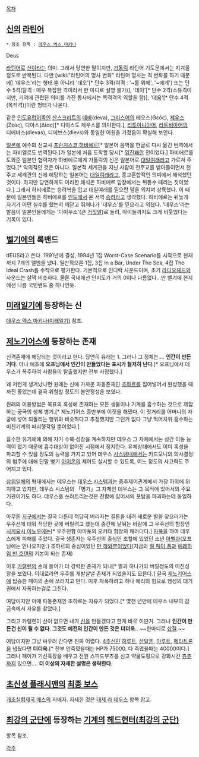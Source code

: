 [[목차]]

== [[신]]의 [[라틴어]] ==

 * 참조 항목 : [[데우스 엑스 마키나]]

Deus

[[라틴어]]로 [[신]]이라는 의미. 그래서 당연한 말이지만, [[가톨릭]] 라틴어 기도문에서는 지겨울 정도로 반복된다. 다만 [wiki:"라틴어의 명사 변화" 라틴어 명사는 격 변화를 하기 때문에] '데우스'라는 형태 뿐 아니라 '데오'[* 단수 3격(여격 : '~를 위해', '~에게') 또는 단수 5격(탈격 : 매우 복잡한 격이라서 한 마디로 설명 불가)], '데이'[* 단수 2격(소유격이지만, 기억에 관련된 의미를 가진 동사에서는 목적격의 역할을 함)], '데움'[* 단수 4격(목적격)]이란 형태가 나온다.

같은 [[인도유럽어족]]인 [[산스크리트]]의 [[데바]](deva), [[그리스어]]의 테오스(Θεός), [[제우스]](Ζεύς), 디아스(Δίας)[* 디아스도 제우스를 의미한다.], [[리투아니아어]], [[라트비아어]]의 디에바스(dievas), 디에브스(dievs)와 동일한 어원을 가졌음이 확실해 보인다.

[[일본]]에 예수회 선교사 [[프란치스코 하비에르]][* 일본어 음역을 한글로 다시 옮긴 번역에서는 자비엘로도 번역된다.]가 일본에 처음 도착할 당시[* [[임진왜란]] 전이었다.] 하비에르를 도와준 일본인 협력자가 하비에르에게 가톨릭의 신은 일본어로 [[대일여래]]라고 가르쳐 주었다.[* 악의적인 것은 아니다. 일본적 세계관을 지닌 사람이 천주교를 받아들이면서 천주교 세계관의 신에 해당하는 일본어는 [[대일여래]]라고, 종교혼합적인 의미에서 해석했던 것이다. 하지만 당연하게도 이러한 해석은 하비에르 입장에서는 뒤통수 때리는 짓이었다.] 그래서 하비에르는 승려복을 입고 대일여래를 믿으란 말을 외치며 상륙했다. 이 때문에 일본인들은 하비에르를 [[인도]]에서 온 서역 [[승려]]라고 생각했다. 하비에르는 뒤늦게 자기가 어떤 실수를 했는지 깨닫고 뛰쳐나가 '데우스'를 믿으라고 외쳤다. '데우스'라는 발음이 일본인들에게는 '다이우소'(큰 [[거짓말]])로 들려, 아이들까지도 크게 비웃었다는 기록이 있다. 

== [[벨기에]]의 록밴드 ==
dEUS라고 쓴다. 1991년에 결성, 1994년 1집 Worst-Case Scenario를 시작으로 현재까지 7개의 앨범을 냈다. 일반적으론 1집, 3집 In a Bar, Under The Sea, 4집 The Ideal Crash를 수작으로 평가한다. 기본적으로 인디락 사운드이며, 초기 [[라디오헤드]]와 사운드는 살짝 비슷하다. 물론 국내에선 인지도가 거의 0이나 다름없다...만 벨기에 현지에선 나름 국민밴드 중 하나인듯.

== [[미래일기]]에 등장하는 신 ==
[[데우스 엑스 마키나(미래일기)]] 참조.

== [[제노기어스]]에 등장하는 존재 ==
신격존재에 해당되는 것이라고 한다. 당연히 유래는 1. 그러나 그 정체는.... '''인간이 만든거다'''. 아니 애초에 '''오프닝에서 인간이 만들었다는 표시가 철저히 난다'''.[* 오프닝에서 데우스가 폭주하여 사람들이 탈출했지만 전부 사망했다.] 

왜 저런게 생겨났나면 원래는 신에 가까운 파동존재인 [[조하르]]를 집어넣어서 완성했을 때까진 좋았는데 결국 위험할 정도의 불안정성을 보였다. 

원래의 이용방법은 목표의 혹성에 존재하는 모든 생물이나 기계를 흡수하는 것으로 제압하는 궁극의 생체 병기.[* 제노기어스 종반부에 이짓을 해댔다. 이 짓거리를 어머니의 자궁에 넣어 되돌리는 행위와 비슷하다고 추정했지만 그런거 없다 그냥 먹어치위 흡수하는 미친기계의 파괴행각일 뿐이었다.] 

흡수한 유기체에 의해 자기 수복·성장을 계속하지만 데우스 그 자체에서는 성간 이동 능력이 없기 때문에 흡수대상이 없어진 시점에서 정지한다. 유체상태에서도 이미 혹성을 파괴할 수 있을 정도의 능력을 가지고 있어 데우스 [[시스템]]내에서는 카드모니의 의사결정의 범주에 대해 단말 병기 [[아이온]]의 제어도 실시할 수 있도록, 어느 정도의 사고력도 주어지고 있다.
 
[[삼위일체]]의 형태에서는 데우스는 [[데우스 시스템]]과는 중추제어관계에서 가장 하위에 위치하고 있지만, 데우스 시스템의 「병기」그 자체인 데우스는 그 목적에 있어서의 주요기관이기도 하다. 데우스를 쓰러트리는것은 전함에 있어서의 포탑을 파괴하는데 동일하다. 

아무튼 [[지구]]에서는 결국 다른데 적당히 버리자는 결론을 내려 새로운 별을 찾으러가는 우주선에 태워 적당한 곳에 버릴려고 했는데 중간에 날뛰는 바람에 그 우주선의 함장인 [[시게요시 이노우에]]는[* 우주전함 야마토의 오키타 함장의 패러디다.] [[자폭]]을 하여 데우스에게 피해를 주었다. 결국 생존자는 우주선의 중심인 조할에 있었던 소년 [[아벨]]과(오프닝에는 안나오지만.) 조하르의 중심이었던 [[만 하와]]뿐이었다(지금의 [[웡 페이 퐁]]과 [[에레하임 반 호텐]]의 기본이 되는 존재)

이후 [[카렐렌]]의 손에 들어가 더 강력한 존재가 되나[* 별과 하나가되 버릴정도의 미친성장을 보였다. 이대로라면 우주를 개발살낼 존재가 되었을지도 모른다.] 결국 [[제노기어스]]에 탑승한 페이의 손에 쓰러지고 만다. 이후 자폭하려고 하나 에리의 힘으로 행성의 대기권에서 자폭하는걸로 그친다.

여담이지만 이때 파동존재인 조하르는 자유가 되었다.[* 몆천 년만에 데우스 내부의 감금속에서 자유를 찾았다.]

그리고 카렐렌이 신이 없으면 내가 [[신]]을 만들겠다고 한게 바로 이딴거. 그러나 '''인간이 만든건 신이 될 수 없다. 그것도 예전의 인간이 만든 것은 더더욱.'''. ~~한마디로 [[삽질]].~~

여담이지만 그냥 싸우러 간다면 진짜 어렵다. [[4주신]]인 [[하루트]], [[산달폰]], [[마루트]], [[메타트론]]을 냅뒀다면 '''더더욱'''.[* 전부 안죽였을때는 HP가 75000. 다 죽였을때는 40000이다.] 그러나 페이가 기신흑장을 배우고 전원 스피드부츠를 신고 약물도핑으로 강화시킨 [[츄츄]]까지 있으면.... '''더 이상의 자세한 설명은 생략한다'''.

== [[초신성 플래시맨]]의  [[최종 보스]] ==
[[개조실험제국 메스]]의 지배자. 자세한 것은 [[대제 라 데우스]] 항목 참고.

== [[최강의 군단]]에 등장하는 [[기계]]의 [[헤드헌터(최강의 군단)]] ==
항목 참조.

[[각주]]
